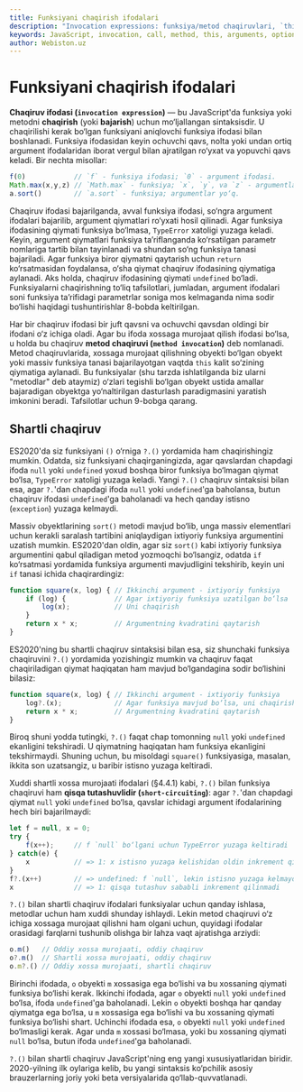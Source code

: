 ```yaml
---
title: Funksiyani chaqirish ifodalari
description: "Invocation expressions: funksiya/metod chaqiruvlari, `this` konteksti, argumentlar hamda ES2020 shartli chaqiruv `?.()` va short‑circuit xususiyatlari."
keywords: JavaScript, invocation, call, method, this, arguments, optional chaining, ?.(), short-circuit
author: Webiston.uz
---
```


# Funksiyani chaqirish ifodalari

**Chaqiruv ifodasi (`invocation expression`)** — bu JavaScript'da funksiya yoki metodni **chaqirish** (yoki **bajarish**) uchun mo‘ljallangan sintaksisdir. U chaqirilishi kerak bo‘lgan funksiyani aniqlovchi funksiya ifodasi bilan boshlanadi. Funksiya ifodasidan keyin ochuvchi qavs, nolta yoki undan ortiq argument ifodalaridan iborat vergul bilan ajratilgan ro‘yxat va yopuvchi qavs keladi. Bir nechta misollar:

``` js
f(0)            // `f` - funksiya ifodasi; `0` - argument ifodasi.
Math.max(x,y,z) // `Math.max` - funksiya; `x`, `y`, va `z` - argumentlar.
a.sort()        // `a.sort` - funksiya; argumentlar yo‘q.
```

Chaqiruv ifodasi bajarilganda, avval funksiya ifodasi, so‘ngra argument ifodalari bajarilib, argument qiymatlari ro‘yxati hosil qilinadi. Agar funksiya ifodasining qiymati funksiya bo‘lmasa, `TypeError` xatoligi yuzaga keladi. Keyin, argument qiymatlari funksiya ta’riflanganda ko‘rsatilgan parametr nomlariga tartib bilan tayinlanadi va shundan so‘ng funksiya tanasi bajariladi. Agar funksiya biror qiymatni qaytarish uchun `return` ko‘rsatmasidan foydalansa, o‘sha qiymat chaqiruv ifodasining qiymatiga aylanadi. Aks holda, chaqiruv ifodasining qiymati `undefined` bo‘ladi. Funksiyalarni chaqirishning to‘liq tafsilotlari, jumladan, argument ifodalari soni funksiya ta’rifidagi parametrlar soniga mos kelmaganda nima sodir bo‘lishi haqidagi tushuntirishlar 8-bobda keltirilgan.

Har bir chaqiruv ifodasi bir juft qavsni va ochuvchi qavsdan oldingi bir ifodani o‘z ichiga oladi. Agar bu ifoda xossaga murojaat qilish ifodasi bo‘lsa, u holda bu chaqiruv **metod chaqiruvi (`method invocation`)** deb nomlanadi. Metod chaqiruvlarida, xossaga murojaat qilishning obyekti bo‘lgan obyekt yoki massiv funksiya tanasi bajarilayotgan vaqtda `this` kalit so‘zining qiymatiga aylanadi. Bu funksiyalar (shu tarzda ishlatilganda biz ularni "metodlar" deb ataymiz) o‘zlari tegishli bo‘lgan obyekt ustida amallar bajaradigan obyektga yo‘naltirilgan dasturlash paradigmasini yaratish imkonini beradi. Tafsilotlar uchun 9-bobga qarang.

## Shartli chaqiruv

ES2020'da siz funksiyani `()` o‘rniga `?.()` yordamida ham chaqirishingiz mumkin. Odatda, siz funksiyani chaqirganingizda, agar qavslardan chapdagi ifoda `null` yoki `undefined` yoxud boshqa biror funksiya bo‘lmagan qiymat bo‘lsa, `TypeError` xatoligi yuzaga keladi. Yangi `?.()` chaqiruv sintaksisi bilan esa, agar `?.`'dan chapdagi ifoda `null` yoki `undefined`'ga baholansa, butun chaqiruv ifodasi `undefined`'ga baholanadi va hech qanday istisno (`exception`) yuzaga kelmaydi.

Massiv obyektlarining `sort()` metodi mavjud bo‘lib, unga massiv elementlari uchun kerakli saralash tartibini aniqlaydigan ixtiyoriy funksiya argumentini uzatish mumkin. ES2020'dan oldin, agar siz `sort()` kabi ixtiyoriy funksiya argumentini qabul qiladigan metod yozmoqchi bo‘lsangiz, odatda `if` ko‘rsatmasi yordamida funksiya argumenti mavjudligini tekshirib, keyin uni `if` tanasi ichida chaqirardingiz:

``` js
function square(x, log) { // Ikkinchi argument - ixtiyoriy funksiya
    if (log) {            // Agar ixtiyoriy funksiya uzatilgan bo‘lsa
        log(x);           // Uni chaqirish
    }
    return x * x;         // Argumentning kvadratini qaytarish
}
```

ES2020'ning bu shartli chaqiruv sintaksisi bilan esa, siz shunchaki funksiya chaqiruvini `?.()` yordamida yozishingiz mumkin va chaqiruv faqat chaqiriladigan qiymat haqiqatan ham mavjud bo‘lgandagina sodir bo‘lishini bilasiz:

``` js
function square(x, log) { // Ikkinchi argument - ixtiyoriy funksiya
    log?.(x);             // Agar funksiya mavjud bo‘lsa, uni chaqirish
    return x * x;         // Argumentning kvadratini qaytarish
}
```

Biroq shuni yodda tutingki, `?.()` faqat chap tomonning `null` yoki `undefined` ekanligini tekshiradi. U qiymatning haqiqatan ham funksiya ekanligini tekshirmaydi. Shuning uchun, bu misoldagi `square()` funksiyasiga, masalan, ikkita son uzatsangiz, u baribir istisno yuzaga keltiradi.

Xuddi shartli xossa murojaati ifodalari (§4.4.1) kabi, `?.()` bilan funksiya chaqiruvi ham **qisqa tutashuvlidir (`short-circuiting`)**: agar `?.`'dan chapdagi qiymat `null` yoki `undefined` bo‘lsa, qavslar ichidagi argument ifodalarining hech biri bajarilmaydi:

``` js
let f = null, x = 0;
try {
    f(x++);     // f `null` bo‘lgani uchun TypeError yuzaga keltiradi
} catch(e) {
    x           // => 1: x istisno yuzaga kelishidan oldin inkrement qilinadi
}
f?.(x++)        // => undefined: f `null`, lekin istisno yuzaga kelmaydi
x               // => 1: qisqa tutashuv sababli inkrement qilinmadi
```

`?.()` bilan shartli chaqiruv ifodalari funksiyalar uchun qanday ishlasa, metodlar uchun ham xuddi shunday ishlaydi. Lekin metod chaqiruvi o‘z ichiga xossaga murojaat qilishni ham olgani uchun, quyidagi ifodalar orasidagi farqlarni tushunib olishga bir lahza vaqt ajratishga arziydi:

``` js
o.m()   // Oddiy xossa murojaati, oddiy chaqiruv
o?.m()  // Shartli xossa murojaati, oddiy chaqiruv
o.m?.() // Oddiy xossa murojaati, shartli chaqiruv
```

Birinchi ifodada, `o` obyekti `m` xossasiga ega bo‘lishi va bu xossaning qiymati funksiya bo‘lishi kerak. Ikkinchi ifodada, agar `o` obyekti `null` yoki `undefined` bo‘lsa, ifoda `undefined`'ga baholanadi. Lekin `o` obyekti boshqa har qanday qiymatga ega bo‘lsa, u `m` xossasiga ega bo‘lishi va bu xossaning qiymati funksiya bo‘lishi shart. Uchinchi ifodada esa, `o` obyekti `null` yoki `undefined` bo‘lmasligi kerak. Agar unda `m` xossasi bo‘lmasa, yoki bu xossaning qiymati `null` bo‘lsa, butun ifoda `undefined`'ga baholanadi.

`?.()` bilan shartli chaqiruv JavaScript'ning eng yangi xususiyatlaridan biridir. 2020-yilning ilk oylariga kelib, bu yangi sintaksis ko‘pchilik asosiy brauzerlarning joriy yoki beta versiyalarida qo‘llab-quvvatlanadi.